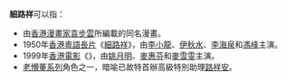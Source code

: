 '''細路祥'''可以指：
*由[[香港|香港]][[漫畫家|漫畫家]][[袁步雲|袁步雲]]所編載的同名漫畫。
*1950年[[香港|香港]][[粵語長片|粵語長片]]《[[細路祥_(1950年電影)|細路祥]]》，由[[李小龍|李小龍]]、[[伊秋水|伊秋水]]、[[李海泉|李海泉]]和[[馮峰|馮峰]]主演。
*1999年[[香港電影|香港電影]]《{{link-yue|細路祥 (1999年電影)|細路祥 (1999年電影)}}》，由[[姚月明|姚月明]]、[[麥惠芬|麥惠芬]]和[[麥雪雯|麥雪雯]]主演。
*[[老懵董系列|老懵董系列]]角色之一，暗喻已故特首辦高級特別助理[[路祥安|路祥安]]。
{{disambig|Cat=三字作品消歧义}}